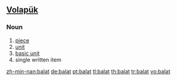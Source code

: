 ==[[Volapük]]==

===Noun===
{{infl|vo|noun}}

# [[piece]]
# [[unit]]
# [[basic unit]] 
# single written item

[[zh-min-nan:balat]]
[[de:balat]]
[[pt:balat]]
[[tl:balat]]
[[th:balat]]
[[tr:balat]]
[[vo:balat]]